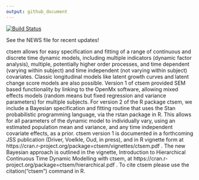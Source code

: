 ```yaml
---
output: github_document
---
```


<!-- README.md is generated from README.Rmd. Please edit that file -->

[![Build Status](https://travis-ci.org/cdriveraus/ctsem.svg?branch=master)](https://travis-ci.org/cdriveraus/ctsem)

See the NEWS file for recent updates!

ctsem allows for easy specification and fitting of a range of continuous and discrete time dynamic models, including multiple indicators (dynamic factor analysis), multiple, potentially higher order processes, and time dependent (varying within subject) and time independent (not varying within subject) covariates. Classic longitudinal models like latent growth curves and latent change score models are also possible.  Version 1 of ctsem provided SEM based functionality by linking to the OpenMx software, allowing mixed effects models (random means but fixed regression and variance parameters) for multiple subjects. For version 2 of the R package ctsem, we include a Bayesian specification and fitting routine that uses the Stan probabilistic programming language, via the rstan package in R. This allows for all parameters of the dynamic model to individually vary, using an estimated population mean and variance, and any time independent covariate effects, as a prior. ctsem version 1 is documented in a forthcoming JSS publication (Driver, Voelkle, Oud, in press), and in R vignette form at https://cran.r-project.org/package=ctsem/vignettes/ctsem.pdf . The new Bayesian approach is outlined in the vignette, Introduction to Hierarchical Continuous Time Dynamic Modelling with ctsem, at https://cran.r-project.org/package=ctsem/hierarchical.pdf . To cite ctsem please use the citation("ctsem") command in R.


